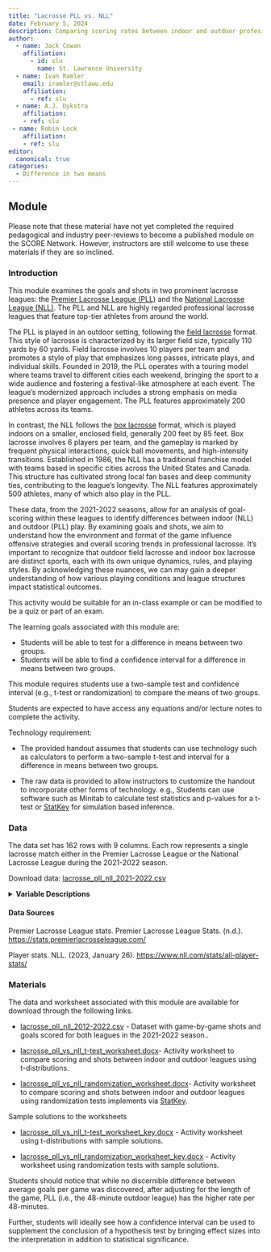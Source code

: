 ```yaml
---
title: "Lacrosse PLL vs. NLL"
date: February 5, 2024
description: Comparing scoring rates between indoor and outdoor profesional lacrosse leagues.
author:
  - name: Jack Cowan
    affiliation:
      - id: slu
        name: St. Lawrence University
  - name: Ivan Ramler
    email: iramler@stlawu.edu
    affiliation:
      - ref: slu
  - name: A.J. Dykstra
    affiliation:
    - ref: slu
 - name: Robin Lock
    affiliation:
    - ref: slu   
editor: 
  canonical: true
categories:
  - Difference in two means
---
```


## Module

Please note that these material have not yet completed the required pedagogical and industry peer-reviews to become a published module on the SCORE Network. However, instructors are still welcome to use these materials if they are so inclined.

### Introduction

This module examines the goals and shots in two prominent lacrosse leagues: the [Premier Lacrosse League (PLL)](https://premierlacrosseleague.com/){target="_blank"} and the [National Lacrosse League (NLL)](https://www.nll.com/){target="_blank"}. The PLL and NLL are highly regarded professional lacrosse leagues that feature top-tier athletes from around the world.

The PLL is played in an outdoor setting, following the [field lacrosse](https://en.wikipedia.org/wiki/Field_lacrosse){target="_blank"} format. This style of lacrosse is characterized by its larger field size, typically 110 yards by 60 yards. Field lacrosse involves 10 players per team and promotes a style of play that emphasizes long passes, intricate plays, and individual skills. Founded in 2019, the PLL operates with a touring model where teams travel to different cities each weekend, bringing the sport to a wide audience and fostering a festival-like atmosphere at each event. The league's modernized approach includes a strong emphasis on media presence and player engagement. The PLL features approximately 200 athletes across its teams.

In contrast, the NLL follows the [box lacrosse](https://en.wikipedia.org/wiki/Box_lacrosse){target="_blank"} format, which is played indoors on a smaller, enclosed field, generally 200 feet by 85 feet. Box lacrosse involves 6 players per team, and the gameplay is marked by frequent physical interactions, quick ball movements, and high-intensity transitions. Established in 1986, the NLL has a traditional franchise model with teams based in specific cities across the United States and Canada. This structure has cultivated strong local fan bases and deep community ties, contributing to the league's longevity. The NLL features approximately 500 athletes, many of which also play in the PLL.

These data, from the 2021-2022 seasons, allow for an analysis of goal-scoring within these leagues to identify differences between indoor (NLL) and outdoor (PLL) play. By examining goals and shots, we aim to understand how the environment and format of the game influence offensive strategies and overall scoring trends in professional lacrosse. It's important to recognize that outdoor field lacrosse and indoor box lacrosse are distinct sports, each with its own unique dynamics, rules, and playing styles. By acknowledging these nuances, we can may gain a deeper understanding of how various playing conditions and league structures impact statistical outcomes.


::: {.callout-note collapse="true" title="Activity Length" appearance="minimal"}
This activity would be suitable for an in-class example or can be modified to be a quiz or part of an exam.
:::

::: {.callout-note collapse="true" title="Learning Objectives" appearance="minimal"}
The learning goals associated with this module are:

*    Students will be able to test for a difference in means between two groups.
*    Students will be able to find a confidence interval for a difference in means between two groups.
:::

::: {.callout-note collapse="true" title="Methods" appearance="minimal"}
This module requires students use a two-sample test and confidence interval (e.g., t-test or randomization) to compare the means of two groups. 

Students are expected to have access any equations and/or lecture notes to complete the activity.

Technology requirement: 

- The provided handout assumes that students can use technology such as calculators to perform a two-sample t-test and  interval for a difference in means between two groups.

- The raw data is provided to allow instructors to customize the handout to incorporate other forms of technology. e.g., Students can use software such as Minitab to calculate test statistics and p-values for a t-test or [StatKey](https://www.lock5stat.com/StatKey/){target="_blank"} for simulation based inference.

:::

### Data

The data set has 162 rows with 9 columns. Each row represents a single lacrosse match either in the Premier Lacrosse League or the National Lacrosse League during the 2021-2022 season.

Download data: [lacrosse_pll_nll_2021-2022.csv](lacrosse_pll_nll_2021-2022.csv)

<details>

<summary><b>Variable Descriptions</b></summary>

| Variable       | Description                                                    |
|------------------|------------------------------------------------------|
| League         | The Premier Lacrosse league and the National Lacrosse League   |
| Away_team      | The traveling team                                             |
| Home_team      | The hosting team                                               |
| Away_shots     | How many shots the `Away_team` had on net                      |
| Home_shots     | How many shots the `Home_team` had on net                      |
| Away_goals     | How many goals the `Away_team` had on net                      |
| Home_goals     | How many goals the `Home_team` had on net                      |
| Goals | The total amount of goals scored each game                     |
| Goals_per_48   | The average amount of goals for the first 48 minutes of a game |

</details>


#### Data Sources
Premier Lacrosse League stats. Premier Lacrosse League Stats. (n.d.). [https://stats.premierlacrosseleague.com/](https://stats.premierlacrosseleague.com/)

Player stats. NLL. (2023, January 26). [https://www.nll.com/stats/all-player-stats/](https://www.nll.com/stats/all-player-stats/)



### Materials

The data and worksheet associated with this module are available for download through the following links. 

* [lacrosse_pll_nll_2012-2022.csv](lacrosse_pll_nll_2021-2022.csv) - Dataset with game-by-game shots and goals scored for both leagues in the 2021-2022 season.. 

* [lacrosse_pll_vs_nll_t-test_worksheet.docx](lacrosse_pll_vs_nll_t-test_worksheet.docx)- Activity worksheet to compare scoring and shots between indoor and outdoor leagues using t-distributions.

* [lacrosse_pll_vs_nll_randomization_worksheet.docx](lacrosse_pll_vs_nll_randomization_worksheet.docx)- Activity worksheet to compare scoring and shots between indoor and outdoor leagues using randomization tests implements via [StatKey](https://www.lock5stat.com/StatKey/){target="_blank"}.



Sample solutions to the worksheets 

* [lacrosse_pll_vs_nll_t-test_worksheet_key.docx](lacrosse_pll_vs_nll_t-test_worksheet_key.docx) - Activity worksheet using t-distributions with sample solutions. 

* [lacrosse_pll_vs_nll_randomization_worksheet_key.docx](lacrosse_pll_vs_nll_randomization_worksheet_key.docx) - Activity worksheet using randomization tests with sample solutions. 


::: {.callout-note collapse="true" title="Conclusion" appearance="minimal"}
Students should notice that while no discernible difference between average goals per game was discovered, after adjusting for the length of the game, PLL (i.e., the 48-minute outdoor league) has the higher rate per 48-minutes.

Further, students will ideally see how a confidence interval can be used to supplement the conclusion of a hypothesis test by bringing effect sizes into the interpretation in addition to statistical significance.
:::


